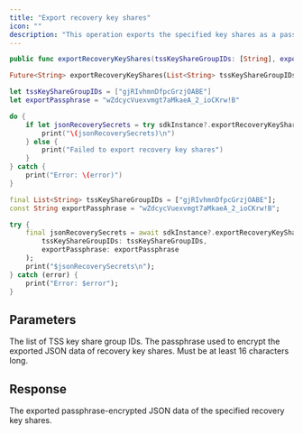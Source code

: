 ```yaml
---
title: "Export recovery key shares"
icon: ""
description: "This operation exports the specified key shares as a passphrase-encrypted JSON data, which can later be used with the [Import recovery key share](/v2/developer-tools/ucw-sdk/ucwrecoverkey-class/import-recovery-key-share) and [Recover private keys](/v2/developer-tools/ucw-sdk/ucwrecoverkey-class/recover-private-keys) operations to recover the private keys."
---
```


<CodeGroup>

```Swift iOS
public func exportRecoveryKeyShares(tssKeyShareGroupIDs: [String], exportPassphrase: String) throws -> String
```

```Dart Flutter
Future<String> exportRecoveryKeyShares(List<String> tssKeyShareGroupIDs, String exportPassphrase) async
```

</CodeGroup>


<RequestExample>

```Swift iOS
let tssKeyShareGroupIDs = ["gjRIvhmnDfpcGrzjOABE"]
let exportPassphrase = "wZdcycVuexvmgt7aMkaeA_2_ioCKrw!B"

do {
    if let jsonRecoverySecrets = try sdkInstance?.exportRecoveryKeyShares(tssKeyShareGroupIDs: tssKeyShareGroupIDs, exportPassphrase: exportPassphrase) {
        print("\(jsonRecoverySecrets)\n")
    } else {
        print("Failed to export recovery key shares")
    }
} catch {
    print("Error: \(error)")
}
```

```Dart Flutter
final List<String> tssKeyShareGroupIDs = ["gjRIvhmnDfpcGrzjOABE"];
const String exportPassphrase = "wZdcycVuexvmgt7aMkaeA_2_ioCKrw!B";

try {
    final jsonRecoverySecrets = await sdkInstance?.exportRecoveryKeyShares(
        tssKeyShareGroupIDs: tssKeyShareGroupIDs,
        exportPassphrase: exportPassphrase
    );
    print("$jsonRecoverySecrets\n");
} catch (error) {
    print("Error: $error");
}
```

</RequestExample>


## Parameters

<ParamField path="tssKeyShareGroupIDs" type="string[]">
The list of TSS key share group IDs.
</ParamField>

<ParamField path="exportPassphrase" type="string">
The passphrase used to encrypt the exported JSON data of recovery key shares. Must be at least 16 characters long.
</ParamField>


## Response

<ResponseField name="jsonRecoverySecrets" type="string">
The exported passphrase-encrypted JSON data of the specified recovery key shares.
</ResponseField>
